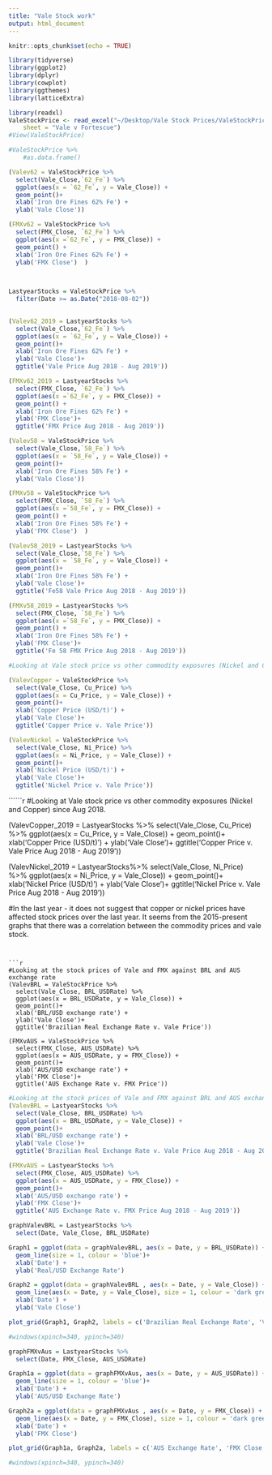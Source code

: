 ```yaml
---
title: "Vale Stock work"
output: html_document
---
```


```r
knitr::opts_chunk$set(echo = TRUE)
```

```r
library(tidyverse)
library(ggplot2)
library(dplyr)
library(cowplot)
library(ggthemes)
library(latticeExtra)
```

```r
library(readxl)
ValeStockPrice <- read_excel("~/Desktop/Vale Stock Prices/ValeStockPrice.xlsx", 
    sheet = "Vale v Fortescue")
#View(ValeStockPrice)
```

```r
#ValeStockPrice %>%  
    #as.data.frame()
```

```r
(Valev62 = ValeStockPrice %>% 
  select(Vale_Close,`62_Fe`) %>% 
  ggplot(aes(x = `62_Fe`, y = Vale_Close)) +
  geom_point()+
  xlab('Iron Ore Fines 62% Fe') +
  ylab('Vale Close'))

(FMXv62 = ValeStockPrice %>% 
  select(FMX_Close, `62_Fe`) %>% 
  ggplot(aes(x =`62_Fe`, y = FMX_Close)) + 
  geom_point() +
  xlab('Iron Ore Fines 62% Fe') +
  ylab('FMX Close')  )

  
```

```r
LastyearStocks = ValeStockPrice %>%
  filter(Date >= as.Date("2018-08-02"))
  
```


```r
(Valev62_2019 = LastyearStocks %>% 
  select(Vale_Close,`62_Fe`) %>% 
  ggplot(aes(x = `62_Fe`, y = Vale_Close)) +
  geom_point()+
  xlab('Iron Ore Fines 62% Fe') +
  ylab('Vale Close')+
  ggtitle('Vale Price Aug 2018 - Aug 2019'))

(FMXv62_2019 = LastyearStocks %>% 
  select(FMX_Close, `62_Fe`) %>% 
  ggplot(aes(x =`62_Fe`, y = FMX_Close)) + 
  geom_point() +
  xlab('Iron Ore Fines 62% Fe') +
  ylab('FMX Close')+
  ggtitle('FMX Price Aug 2018 - Aug 2019'))

```

```r
(Valev58 = ValeStockPrice %>% 
  select(Vale_Close,`58_Fe`) %>% 
  ggplot(aes(x = `58_Fe`, y = Vale_Close)) +
  geom_point()+
  xlab('Iron Ore Fines 58% Fe') +
  ylab('Vale Close'))

(FMXv58 = ValeStockPrice %>% 
  select(FMX_Close, `58_Fe`) %>% 
  ggplot(aes(x =`58_Fe`, y = FMX_Close)) +
  geom_point() +
  xlab('Iron Ore Fines 58% Fe') +
  ylab('FMX Close')  )
```


```r
(Valev58_2019 = LastyearStocks %>% 
  select(Vale_Close,`58_Fe`) %>% 
  ggplot(aes(x = `58_Fe`, y = Vale_Close)) +
  geom_point()+
  xlab('Iron Ore Fines 58% Fe') +
  ylab('Vale Close')+
  ggtitle('Fe58 Vale Price Aug 2018 - Aug 2019'))

(FMXv58_2019 = LastyearStocks %>% 
  select(FMX_Close, `58_Fe`) %>% 
  ggplot(aes(x =`58_Fe`, y = FMX_Close)) + 
  geom_point() +
  xlab('Iron Ore Fines 58% Fe') +
  ylab('FMX Close')+
  ggtitle('Fe 58 FMX Price Aug 2018 - Aug 2019'))
```

```r
#Looking at Vale stock price vs other commodity exposures (Nickel and Copper) since 2015.

(ValevCopper = ValeStockPrice %>% 
  select(Vale_Close, Cu_Price) %>% 
  ggplot(aes(x = Cu_Price, y = Vale_Close)) +
  geom_point()+
  xlab('Copper Price (USD/t)') +
  ylab('Vale Close')+
  ggtitle('Copper Price v. Vale Price'))

(ValevNickel = ValeStockPrice %>% 
  select(Vale_Close, Ni_Price) %>% 
  ggplot(aes(x = Ni_Price, y = Vale_Close)) +
  geom_point()+
  xlab('Nickel Price (USD/t)') +
  ylab('Vale Close')+
  ggtitle('Nickel Price v. Vale Price'))
```


``````r
#Looking at Vale stock price vs other commodity exposures (Nickel and Copper) since Aug 2018.

(ValevCopper_2019 = LastyearStocks %>% 
  select(Vale_Close, Cu_Price) %>% 
  ggplot(aes(x = Cu_Price, y = Vale_Close)) +
  geom_point()+
  xlab('Copper Price (USD/t)') +
  ylab('Vale Close')+
  ggtitle('Copper Price v. Vale Price Aug 2018 - Aug 2019'))

(ValevNickel_2019 = LastyearStocks%>% 
  select(Vale_Close, Ni_Price) %>% 
  ggplot(aes(x = Ni_Price, y = Vale_Close)) +
  geom_point()+
  xlab('Nickel Price (USD/t)') +
  ylab('Vale Close')+
  ggtitle('Nickel Price v. Vale Price Aug 2018 - Aug 2019'))

#In the last year - it does not suggest that copper or nickel prices have affected stock prices over the last year. It seems from the 2015-present graphs that there was a correlation between the commodity prices and vale stock. 
```


```r
#Looking at the stock prices of Vale and FMX against BRL and AUS exchange rate
(ValevBRL = ValeStockPrice %>% 
  select(Vale_Close, BRL_USDRate) %>% 
  ggplot(aes(x = BRL_USDRate, y = Vale_Close)) +
  geom_point()+
  xlab('BRL/USD exchange rate') +
  ylab('Vale Close')+
  ggtitle('Brazilian Real Exchange Rate v. Vale Price'))

(FMXvAUS = ValeStockPrice %>% 
  select(FMX_Close, AUS_USDRate) %>% 
  ggplot(aes(x = AUS_USDRate, y = FMX_Close)) +
  geom_point()+
  xlab('AUS/USD exchange rate') +
  ylab('FMX Close')+
  ggtitle('AUS Exchange Rate v. FMX Price'))

```

```r
#Looking at the stock prices of Vale and FMX against BRL and AUS exchange rate over the last year
(ValevBRL = LastyearStocks %>% 
  select(Vale_Close, BRL_USDRate) %>% 
  ggplot(aes(x = BRL_USDRate, y = Vale_Close)) +
  geom_point()+
  xlab('BRL/USD exchange rate') +
  ylab('Vale Close')+
  ggtitle('Brazilian Real Exchange Rate v. Vale Price Aug 2018 - Aug 2019'))

(FMXvAUS = LastyearStocks %>% 
  select(FMX_Close, AUS_USDRate) %>% 
  ggplot(aes(x = AUS_USDRate, y = FMX_Close)) +
  geom_point()+
  xlab('AUS/USD exchange rate') +
  ylab('FMX Close')+
  ggtitle('AUS Exchange Rate v. FMX Price Aug 2018 - Aug 2019'))

```

```r
graphValevBRL = LastyearStocks %>% 
  select(Date, Vale_Close, BRL_USDRate)

Graph1 = ggplot(data = graphValevBRL, aes(x = Date, y = BRL_USDRate)) +
  geom_line(size = 1, colour = 'blue')+
  xlab('Date') +
  ylab('Real/USD Exchange Rate')

Graph2 = ggplot(data = graphValevBRL , aes(x = Date, y = Vale_Close)) +
  geom_line(aes(x = Date, y = Vale_Close), size = 1, colour = 'dark green') +
  xlab('Date') +
  ylab('Vale Close') 

plot_grid(Graph1, Graph2, labels = c('Brazilian Real Exchange Rate', 'Vale Close'), label_size = 12)

#windows(xpinch=340, ypinch=340)

```


```r

graphFMXvAus = LastyearStocks %>% 
  select(Date, FMX_Close, AUS_USDRate)

Graph1a = ggplot(data = graphFMXvAus, aes(x = Date, y = AUS_USDRate)) +
  geom_line(size = 1, colour = 'blue')+
  xlab('Date') +
  ylab('AUS/USD Exchange Rate')

Graph2a = ggplot(data = graphFMXvAus , aes(x = Date, y = FMX_Close)) +
  geom_line(aes(x = Date, y = FMX_Close), size = 1, colour = 'dark green') +
  xlab('Date') +
  ylab('FMX Close') 

plot_grid(Graph1a, Graph2a, labels = c('AUS Exchange Rate', 'FMX Close'), label_size = 12)

#windows(xpinch=340, ypinch=340)
```


















